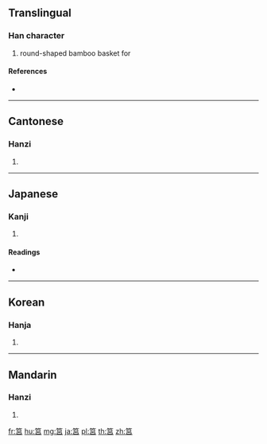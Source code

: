 {{character info/new}}
==Translingual==

===Han character===
{{Han char|rn=118|rad=竹|as=07|sn=13|four=88606|canj=HRHR,HRR}}

# round-shaped bamboo basket for

====References====
* {{Han ref|kx=0885.040|dkj=26051|dj=1313.300|hdz=52966.010|uh=7B65|ud=31589|bh=DF4C|bd=57164}}

----

==Cantonese==

===Hanzi===
{{yue-hanzi|jyut=|y=geui2}}

# {{defn|lang=yue|sort=竹07}}

----

==Japanese==

===Kanji===
{{ja-kanji|grade=|rs=竹07}}

# {{defn|lang=ja|sort=竹07}}

====Readings====
* {{ja-readings|on=[[きょ]] (kyo)|kun=[[はこ]] (hako)|nanori=}}

----

==Korean==

===Hanja===
{{ko-hanja|hangeul=거|eumhun=|rv=geo|mr=kŏ|y=ke}}

# {{defn|lang=ko|sort=竹07}}

----

==Mandarin==

===Hanzi===
{{cmn-hanzi|pin=[[jǔ]] ([[ju3]])|wg=chü<sup>3</sup>}}

# {{defn|lang=cmn|sort=竹07}}

[[fr:筥]]
[[hu:筥]]
[[mg:筥]]
[[ja:筥]]
[[pl:筥]]
[[th:筥]]
[[zh:筥]]